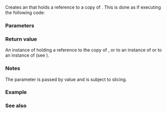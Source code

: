 {{cpp/title|make_exception_ptr}}
{{cpp/error/navbar}}
{{ddcla|header=exception|since=c++11|constexpr=c++26|
template&lt; class E &gt;
std::exception_ptr make_exception_ptr( E e ) noexcept;
}}

Creates an {{lc|std::exception_ptr}} that holds a reference to a copy of {{c|e}}. This is done as if executing the following code:
{{source|
try
{
    throw e;
}
catch(...)
{
    return std::current_exception();
}
}}

===Parameters===
{{par begin}}
{{par|e|exception object to create a reference to the copy of}}
{{par end}}

===Return value===
An instance of {{lc|std::exception_ptr}} holding a reference to the copy of {{c|e}}, or to an instance of {{lc|std::bad_alloc}} or to an instance of {{lc|std::bad_exception}} (see {{lc|std::current_exception}}).

===Notes===
The parameter is passed by value and is subject to slicing.

{{ftm begin}}
{{ftm|__cpp_lib_constexpr_exceptions|value=202411L|std=C++26|{{c/core|constexpr}} for exception types}}
{{ftm end}}

===Example===
{{example}}

===See also===
{{dsc begin}}
{{dsc inc|cpp/error/dsc current_exception}}
{{dsc end}}

{{langlinks|de|es|fr|it|ja|pt|ru|zh}}